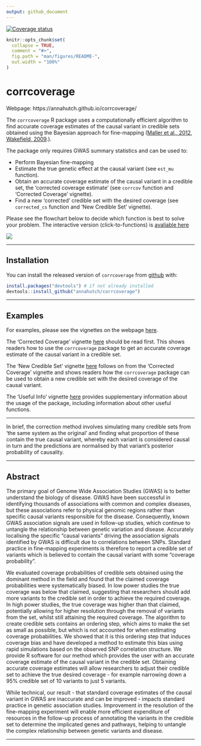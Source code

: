 ```yaml
---
output: github_document
---
```


<!-- README.md is generated from README.Rmd. Please edit that file -->

[![Coverage status](https://codecov.io/gh/annahutch/corrcoverage/branch/master/graph/badge.svg)](https://codecov.io/github/annahutch/corrcoverage?branch=master)

```r
knitr::opts_chunk$set(
  collapse = TRUE,
  comment = "#>",
  fig.path = "man/figures/README-",
  out.width = "100%"
)
```

# corrcoverage

Webpage: https://annahutch.github.io/corrcoverage/

The `corrcoverage` R package uses a computationally efficient algorithm to find accurate coverage estimates of the causal variant in credible sets obtained using the Bayesian approach for fine-mapping ([Maller et al., 2012](https://www.ncbi.nlm.nih.gov/pubmed/23104008), [Wakefield, 2009](https://onlinelibrary.wiley.com/doi/abs/10.1002/gepi.20359).).

The package only requires GWAS summary statistics and can be used to:

* Perform Bayesian fine-mapping
* Estimate the true genetic effect at the causal variant (see `est_mu` function).
* Obtain an accurate coverage estimate of the causal variant in a credible set, the 'corrected coverage estimate' (see `corrcov` function and 'Corrected Coverage' vignette).
* Find a new 'corrected' credible set with the desired coverage (see `corrected_cs` function and 'New Credible Set' vignette).

Please see the flowchart below to decide which function is best to solve your problem. The interactive version (click-to-functions) is [avaliable here](https://annahutch.github.io/PhD/package_flowchart.html)

![](https://annahutch.github.io/PhD/package_flowchart.svg)

----

## Installation

You can install the released version of `corrcoverage` from [github](https://github.com/) with:

``` r
install.packages("devtools") # if not already installed
devtools::install_github("annahutch/corrcoverage")
```

----

## Examples

For examples, please see the vignettes on the webpage [here](http://annahutch.github.io/corrcoverage/articles/my-vignette.html). 

The 'Corrected Coverage' vignette [here](https://annahutch.github.io/corrcoverage/articles/my-vignette.html) should be read first. This shows readers how to use the `corrcoverage` package to get an accurate coverage estimate of the causal variant in a credible set.

The 'New Credible Set' vignette [here](https://annahutch.github.io/corrcoverage/articles/New-Credible-Set.html) follows on from the 'Corrected Coverage' vignette and shows readers how the `corrcoverage` package can be used to obtain a new credible set with the desired coverage of the causal variant.

The 'Useful Info' vignette [here](https://annahutch.github.io/corrcoverage/articles/Useful-Info.html) provides supplementary information about the usage of the package, including information about other useful functions. 

----

In brief, the correction method involves simulating many credible sets from 'the same system as the original' and finding what proportion of these contain the true causal variant, whereby each variant is considered causal in turn and the predictions are normalised by that variant's posterior probability of causality. 

----

## Abstract

The primary goal of Genome Wide Association Studies (GWAS) is to better understand the biology of disease. GWAS have been successful in identifying thousands of associations with common and complex diseases, but these associations refer to physical genomic regions rather than specific causal variants responsible for the disease. Consequently, known GWAS association signals are used in follow-up studies, which continue to untangle the relationship between genetic variation and disease. Accurately localising the specific “causal variants” driving the association signals identified by GWAS is difficult due to correlations between SNPs. Standard practice in fine-mapping experiments is therefore to report a credible set of variants which is believed to contain the causal variant with some “coverage probability”.

We evaluated coverage probabilities of credible sets obtained using the dominant method in the field and found that the claimed coverage probabilities were systematically biased. In low power studies the true coverage was below that claimed, suggesting that researchers should add more variants to the credible set in order to achieve the required coverage. In high power studies, the true coverage was higher than that claimed, potentially allowing for higher resolution through the removal of variants from the set, whilst still attaining the required coverage. The algorithm to create credible sets contains an ordering step, which aims to make the set as small as possible, but which is not accounted for when estimating coverage probabilities. We showed that it is this ordering step that induces coverage bias and have developed a method to estimate this bias using rapid simulations based on the observed SNP correlation structure. We provide R software for our method which provides the user with an accurate coverage estimate of the causal variant in the credible set. Obtaining accurate coverage estimates will allow researchers to adjust their credible set to achieve the true desired coverage - for example narrowing down a 95% credible set of 10 variants to just 5 variants. 

While technical, our result - that standard coverage estimates of the causal variant in GWAS are inaccurate and can be improved - impacts standard practice in genetic association studies. Improvement in the resolution of the fine-mapping experiment will enable more efficient expenditure of resources in the follow-up process of annotating the variants in the credible set to determine the implicated genes and pathways, helping to untangle the complex relationship between genetic variants and disease.

-----
